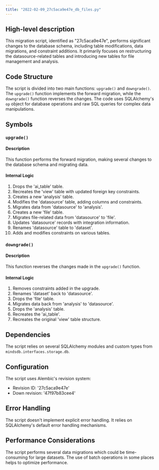 ```yaml
---
title: "2022-02-09_27c5aca9e47e_db_files.py"
---
```


## High-level description
This migration script, identified as "27c5aca9e47e", performs significant changes to the database schema, including table modifications, data migrations, and constraint additions. It primarily focuses on restructuring the datasource-related tables and introducing new tables for file management and analysis.

## Code Structure
The script is divided into two main functions: `upgrade()` and `downgrade()`. The `upgrade()` function implements the forward migration, while the `downgrade()` function reverses the changes. The code uses SQLAlchemy's `op` object for database operations and raw SQL queries for complex data manipulations.

## Symbols

### `upgrade()`
#### Description
This function performs the forward migration, making several changes to the database schema and migrating data.

#### Internal Logic
1. Drops the 'ai_table' table.
2. Recreates the 'view' table with updated foreign key constraints.
3. Creates a new 'analysis' table.
4. Modifies the 'datasource' table, adding columns and constraints.
5. Migrates data from 'datasource' to 'analysis'.
6. Creates a new 'file' table.
7. Migrates file-related data from 'datasource' to 'file'.
8. Updates 'datasource' records with integration information.
9. Renames 'datasource' table to 'dataset'.
10. Adds and modifies constraints on various tables.

### `downgrade()`
#### Description
This function reverses the changes made in the `upgrade()` function.

#### Internal Logic
1. Removes constraints added in the upgrade.
2. Renames 'dataset' back to 'datasource'.
3. Drops the 'file' table.
4. Migrates data back from 'analysis' to 'datasource'.
5. Drops the 'analysis' table.
6. Recreates the 'ai_table'.
7. Recreates the original 'view' table structure.

## Dependencies
The script relies on several SQLAlchemy modules and custom types from `mindsdb.interfaces.storage.db`.

## Configuration
The script uses Alembic's revision system:
- Revision ID: '27c5aca9e47e'
- Down revision: '47f97b83cee4'

## Error Handling
The script doesn't implement explicit error handling. It relies on SQLAlchemy's default error handling mechanisms.

## Performance Considerations
The script performs several data migrations which could be time-consuming for large datasets. The use of batch operations in some places helps to optimize performance.